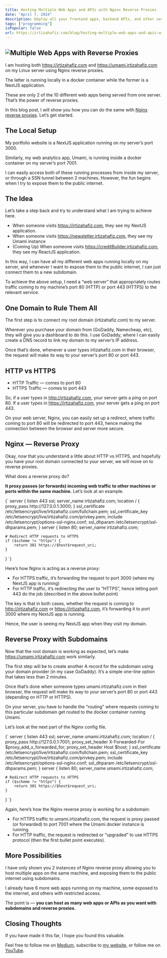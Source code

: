 ```yaml
---
title: Hosting Multiple Web Apps and APIs with Nginx Reverse Proxies
date: "April 7, 2024"
description: Deploy all your frontend apps, backend APIs, and other services using one server and one domain.
tags: ["programming"]
isPopular: false
url: https://irtizahafiz.com/blog/hosting-multiple-web-apps-and-apis-with-nginx-reverse-proxies
---
```


## ![Multiple Web Apps with Reverse Proxies](https://ds0fmzhunbzyk.cloudfront.net/multiple-web-apps-with-reverse-proxies.png)

I am hosting both https://irtizahafiz.com and https://umami.irtizahafiz.com on my Linux server using Nginx reverse proxies.

The latter is running locally in a docker container while the former is a NextJS application.

These are only 2 of the 10 different web apps being served from one server. That’s the power of reverse proxies.

In this blog post, I will show you how you can do the same with [Nginx reverse proxies](https://docs.nginx.com/nginx/admin-guide/web-server/reverse-proxy/). Let’s get started.

## The Local Setup

My portfolio website is a NextJS application running on my server’s port 3000.

Similarly, my web analytics app, Umami, is running inside a docker container on my server’s port 7001.

I can easily access both of these running processes from inside my server, or through a SSN tunnel between 2 machines. However, the fun begins when I try to expose them to the public internet.

## The Idea

Let’s take a step back and try to understand what I am trying to achieve here.

- When someone visits https://irtizahafiz.com, they see my NextJS application.
- When someone visits https://newsletter.irtizahafiz.com, they see my Umami instance
- (Coming Up) When someone visits https://creditBuilder.irtizahafiz.com, they see my ReactJS application.

In this way, I can have all my different web apps running locally on my server, and whenever I want to expose them to the public internet, I can just connect them to a new subdomain.

To achieve the above setup, I need a “web server” that appropriately routes traffic coming to my machine’s port 80 (HTTP) or port 443 (HTTPS) to the relevant service.

## One Domain to Rule Them All

The first step is to connect my root domain (irtizahafiz.com) to my server.

Wherever you purchase your domain from (GoDaddy, Namecheap, etc), they will give you a dashboard to do this. I use GoDaddy, where I can easily create a DNS record to link my domain to my server’s IP address.

Once that’s done, whenever a user types irtizahafiz.com in their browser, the request will make its way to your server’s port 80 or port 443.

## HTTP vs HTTPS

- HTTP Traffic — comes to port 80
- HTTPS Traffic — comes to port 443

So, if a user types in http://irtizahafiz.com, your server gets a ping on port 80.
If a user types in https://irtizahafiz.com, your server gets a ping on port 443.

On your web server, Nginx, you can easily set up a redirect, where traffic coming to port 80 will be redirected to port 443, hence making the connection between the browser and server more secure.

## Nginx — Reverse Proxy

Okay, now that you understand a little about HTTP vs HTTPS, and hopefully you have your root domain connected to your server, we will move on to reverse proxies.

What does a reverse proxy do?

**It proxy passes (or forwards) incoming web traffic to other machines or ports within the same machine.** Let’s look at an example.

<SyntaxHighlighter language="nginx" wrapLines="true">
  {`
server {
	listen 443 ssl;
	server_name irtizahafiz.com;
	location / {
		proxy_pass http://127.0.0.1:3000;
	}
	ssl_certificate /etc/letsencrypt/live/irtizahafiz.com/fullchain.pem;
	ssl_certificate_key /etc/letsencrypt/live/irtizahafiz.com/privkey.pem;
	include /etc/letsencrypt/options-ssl-nginx.conf;
	ssl_dhparam /etc/letsencrypt/ssl-dhparams.pem;
}
server {
	listen 80;
	server_name irtizahafiz.com;

    # Redirect HTTP requests to HTTPS
    if ($scheme != "https") {
    	return 301 https://$host$request_uri;
    }

}
`}

</SyntaxHighlighter>

Here’s how Nginx is acting as a reverse proxy:

- For HTTPS traffic, it’s forwarding the request to port 3000 (where my NextJS app is running)
- For HTTP traffic, it’s redirecting the user to “HTTPS”, hence letting port 443 do the job (described in the above bullet point)

The key is that in both cases, whether the request is coming to http://irtizahafiz.com or https://irtizahafiz.com, it’s forwarding it to port 3000 where my NextJS app is running.

Hence, the user is seeing my NextJS app when they visit my domain.

## Reverse Proxy with Subdomains

Now that the root domain is working as expected, let’s make https://umami.irtizahafiz.com work similarly.

The first step will be to create another A record for the subdomain using your domain provider (in my case GoDaddy). It’s a simple one-line option that takes less than 2 minutes.

Once that’s done when someone types umami.irtizahafiz.com in their browser, the request will make its way to your server’s port 80 or port 443 (depending on HTTP or HTTPS).

On your server, you have to handle the “routing” where requests coming to this particular subdomain get routed to the docker container running Umami.

Let’s look at the next part of the Nginx config file.

<SyntaxHighlighter language="nginx" wrapLines="true">
  {`
server {
    listen 443 ssl;
    server_name umami.irtizahafiz.com;
    location / {
        proxy_pass http://127.0.0.1:7001;
        proxy_set_header X-Forwarded-For $proxy_add_x_forwarded_for;
        proxy_set_header Host $host;
    }
    ssl_certificate /etc/letsencrypt/live/irtizahafiz.com/fullchain.pem;
    ssl_certificate_key /etc/letsencrypt/live/irtizahafiz.com/privkey.pem;
    include /etc/letsencrypt/options-ssl-nginx.conf;
    ssl_dhparam /etc/letsencrypt/ssl-dhparams.pem;
}
server {
    listen 80;
    server_name umami.irtizahafiz.com;

    # Redirect HTTP requests to HTTPS
    if ($scheme != "https") {
        return 301 https://$host$request_uri;
    }

}
`}

</SyntaxHighlighter>

Again, here’s how the Nginx reverse proxy is working for a subdomain:

- For HTTPS traffic to umami.irtizahafiz.com, the request is proxy passed (or forwarded) to port 7001 where the Umami docker instance is running.
- For HTTP traffic, the request is redirected or “upgraded” to use HTTPS protocol (then the first bullet point executes).

## More Possibilities

I have only shown you 2 instances of Nginx reverse proxy allowing you to host multiple apps on the same machine, and exposing them to the public internet using subdomains.

I already have 6 more web apps running on my machine, some exposed to the internet, and others with restricted access.

The point is — **you can host as many web apps or APIs as you want with subdomains and reverse proxies.**

## Closing Thoughts

If you have made it this far, I hope you found this valuable.

Feel free to follow me on [Medium](https://medium.com/@irtizahafiz), subscribe to [my website](https://irtizahafiz.com/newsletter), or follow me on [YouTube](https://www.youtube.com/channel/UCDankIVMXJEkhtjv5yLSN4g).
